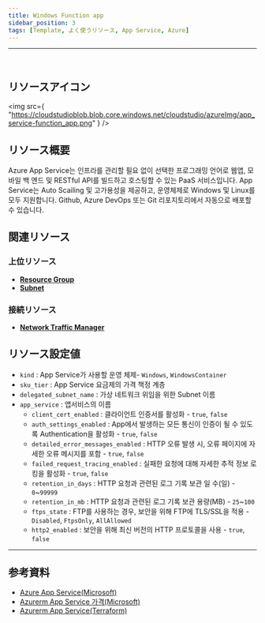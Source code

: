```yaml
---
title: Windows Function app
sidebar_position: 3
tags: [Template, よく使うリソース, App Service, Azure]
---
```


<hr />
<br />

## リソースアイコン

<img
    src={
        "https://cloudstudioblob.blob.core.windows.net/cloudstudio/azureImg/app_service-function_app.png"
    }
/>

## リソース概要

Azure App Service는 인프라를 관리할 필요 없이 선택한 프로그래밍 언어로 웹앱, 모바일 백 엔드 및 RESTful API를 빌드하고 호스팅할 수 있는 PaaS 서비스입니다.
App Service는 Auto Scailing 및 고가용성을 제공하고, 운영체제로 Windows 및 Linux를 모두 지원합니다.
Github, Azure DevOps 또는 Git 리포지토리에서 자동으로 배포할 수 있습니다.

## 関連リソース

### 上位リソース

-   [**Resource Group**](https://docs.cstudio.app/docs/resource/azure/Base/ResourceGroup)
-   [**Subnet**](https://docs.cstudio.app/docs/resource/azure/Network/Subnet)

### 接続リソース

-   [**Network Traffic Manager**](https://docs.cstudio.app/docs/resource/azure/Network/TrafficManager)

## リソース設定値

-   `kind` : App Service가 사용할 운영 체제- `Windows`, `WindowsContainer`
-   `sku_tier` : App Service 요금제의 가격 책정 계층
-   `delegated_subnet_name` : 가상 네트워크 위임을 위한 Subnet 이름
-   `app_service` : 앱서비스의 이름
    -   `client_cert_enabled` : 클라이언트 인증서를 활성화 - `true`, `false`
    -   `auth_settings_enabled` : App에서 발생하는 모든 통신이 인증이 될 수 있도록 Authentication을 활성화 - `true`, `false`
    -   `detailed_error_messages_enabled` : HTTP 오류 발생 시, 오류 페이지에 자세한 오류 메시지를 포함 - `true`, `false`
    -   `failed_request_tracing_enabled` : 실패한 요청에 대해 자세한 추적 정보 로킹을 활성화 - `true`, `false`
    -   `retention_in_days` : HTTP 요청과 관련된 로그 기록 보관 일 수(일) - `0`~`99999`
    -   `retention_in_mb` : HTTP 요청과 관련된 로그 기록 보관 용량(MB) - `25`~`100`
    -   `ftps_state` : FTP를 사용하는 경우, 보안을 위해 FTP에 TLS/SSL을 적용 - `Disabled`, `FtpsOnly`, `AllAllowed`
    -   `http2_enabled` : 보안을 위해 최신 버전의 HTTP 프로토콜을 사용 - `true`, `false`

<hr />

## 参考資料

-   [Azure App Service(Microsoft)](https://learn.microsoft.com/ko-kr/azure/app-service/overview)
-   [Azurerm App Service 가격(Microsoft)](https://azure.microsoft.com/ko-kr/pricing/details/app-service/windows/)
-   [Azurerm App Service(Terraform)](https://registry.terraform.io/providers/hashicorp/azurerm/latest/docs/resources/app_service)
